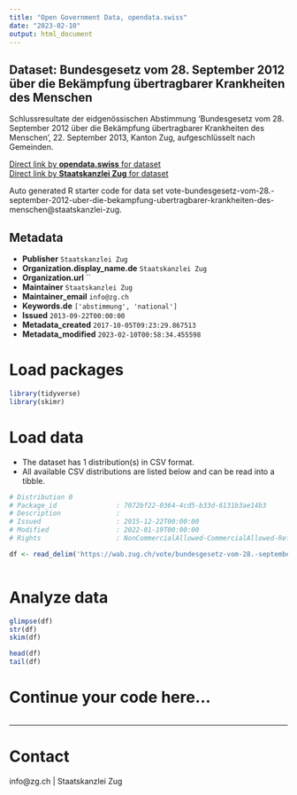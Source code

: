 ```yaml
---
title: "Open Government Data, opendata.swiss"
date: "2023-02-10"
output: html_document
---
```


## Dataset: Bundesgesetz vom 28. September 2012 über die Bekämpfung übertragbarer Krankheiten des Menschen

Schlussresultate der eidgenössischen Abstimmung 'Bundesgesetz vom 28. September 2012 über die Bekämpfung übertragbarer Krankheiten des Menschen', 22. September 2013, Kanton Zug, aufgeschlüsselt nach Gemeinden.

[Direct link by **opendata.swiss** for dataset](https://opendata.swiss/de/dataset/bundesgesetz-vom-28-september-2012-uber-die-bekampfung-ubertragbarer-krankheiten-des-menschen)<br>
[Direct link by **Staatskanzlei Zug** for dataset](https://wab.zug.ch/vote/bundesgesetz-vom-28.-september-2012-uber-die-bekampfung-ubertragbarer-krankheiten-des-menschen/data)

Auto generated R starter code for data set vote-bundesgesetz-vom-28.-september-2012-uber-die-bekampfung-ubertragbarer-krankheiten-des-menschen@staatskanzlei-zug.

## Metadata

- **Publisher** `Staatskanzlei Zug`
- **Organization.display_name.de** `Staatskanzlei Zug`
- **Organization.url** ``
- **Maintainer** `Staatskanzlei Zug`
- **Maintainer_email** `info@zg.ch`
- **Keywords.de** `['abstimmung', 'national']`
- **Issued** `2013-09-22T00:00:00`
- **Metadata_created** `2017-10-05T09:23:29.867513`
- **Metadata_modified** `2023-02-10T00:58:34.455598`


# Load packages

```r

library(tidyverse)
library(skimr)

```

# Load data

-   The dataset has 1 distribution(s) in CSV format.
-   All available CSV distributions are listed below and can be read into a tibble.

```r

# Distribution 0
# Package_id               : 7072bf22-0364-4cd5-b33d-6131b3ae14b3
# Description              : 
# Issued                   : 2015-12-22T00:00:00
# Modified                 : 2022-01-19T00:00:00
# Rights                   : NonCommercialAllowed-CommercialAllowed-ReferenceRequired

df <- read_delim('https://wab.zug.ch/vote/bundesgesetz-vom-28.-september-2012-uber-die-bekampfung-ubertragbarer-krankheiten-des-menschen/data-csv')



```

# Analyze data

```r

glimpse(df)
str(df)
skim(df)

head(df)
tail(df)

```

# Continue your code here...

```r

```

------------------------------------------------------------------------

# Contact

info@zg.ch | Staatskanzlei Zug

